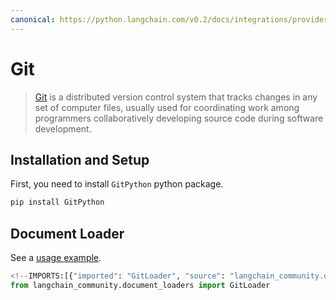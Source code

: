 ```yaml
---
canonical: https://python.langchain.com/v0.2/docs/integrations/providers/git/
---
```


# Git

>[Git](https://en.wikipedia.org/wiki/Git) is a distributed version control system that tracks changes in any set of computer files, usually used for coordinating work among programmers collaboratively developing source code during software development.

## Installation and Setup

First, you need to install `GitPython` python package.

```bash
pip install GitPython
```

## Document Loader

See a [usage example](/docs/integrations/document_loaders/git).

```python
<!--IMPORTS:[{"imported": "GitLoader", "source": "langchain_community.document_loaders", "docs": "https://api.python.langchain.com/en/latest/document_loaders/langchain_community.document_loaders.git.GitLoader.html", "title": "Git"}]-->
from langchain_community.document_loaders import GitLoader
```